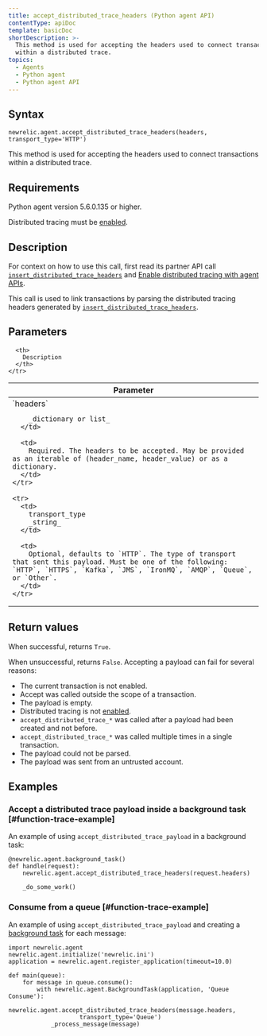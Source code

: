 ```yaml
---
title: accept_distributed_trace_headers (Python agent API)
contentType: apiDoc
template: basicDoc
shortDescription: >-
  This method is used for accepting the headers used to connect transactions
  within a distributed trace.
topics:
  - Agents
  - Python agent
  - Python agent API
---
```


## Syntax

```
newrelic.agent.accept_distributed_trace_headers(headers, transport_type='HTTP')
```

This method is used for accepting the headers used to connect transactions within a distributed trace.

## Requirements

Python agent version 5.6.0.135 or higher.

Distributed tracing must be [enabled](https://docs.newrelic.com/docs/enable-distributed-tracing#python).

## Description

For context on how to use this call, first read its partner API call [`insert_distributed_trace_headers`](/docs/agents/python-agent/python-agent-api/insertdistributedtraceheaders-python-agent-api) and [Enable distributed tracing with agent APIs](https://docs.newrelic.com/docs/enable-distributed-tracing#agent-apis).

This call is used to link transactions by parsing the distributed tracing headers generated by [`insert_distributed_trace_headers`](/docs/agents/python-agent/python-agent-api/insertdistributedtraceheaders-python-agent-api).

## Parameters

<Table>
  <thead>
    <tr>
      <th width="25%">
        Parameter
      </th>

      <th>
        Description
      </th>
    </tr>
  </thead>

  <tbody>
    <tr>
      <td>
        `headers`

        _dictionary or list_
      </td>

      <td>
        Required. The headers to be accepted. May be provided as an iterable of (header_name, header_value) or as a dictionary.
      </td>
    </tr>

    <tr>
      <td>
        transport_type  
        _string_
      </td>

      <td>
        Optional, defaults to `HTTP`. The type of transport that sent this payload. Must be one of the following: `HTTP`, `HTTPS`, `Kafka`, `JMS`, `IronMQ`, `AMQP`, `Queue`, or `Other`.
      </td>
    </tr>
  </tbody>
</Table>

## Return values

When successful, returns `True`.

When unsuccessful, returns `False`. Accepting a payload can fail for several reasons:

* The current transaction is not enabled.
* Accept was called outside the scope of a transaction.
* The payload is empty.
* Distributed tracing is not [enabled](/docs/enable-distributed-tracing).
* `accept_distributed_trace_*` was called after a payload had been created and not before.
* `accept_distributed_trace_*` was called multiple times in a single transaction.
* The payload could not be parsed.
* The payload was sent from an untrusted account.

## Examples

### Accept a distributed trace payload inside a background task [#function-trace-example]

An example of using `accept_distributed_trace_payload` in a background task:

```
@newrelic.agent.background_task()
def handle(request):
    newrelic.agent.accept_distributed_trace_headers(request.headers)

    _do_some_work()
```

### Consume from a queue [#function-trace-example]

An example of using `accept_distributed_trace_payload` and creating a [background task](/docs/agents/python-agent/supported-features/python-background-tasks) for each message:

```
import newrelic.agent
newrelic.agent.initialize('newrelic.ini')
application = newrelic.agent.register_application(timeout=10.0)

def main(queue):
    for message in queue.consume():
        with newrelic.agent.BackgroundTask(application, 'Queue Consume'):
            newrelic.agent.accept_distributed_trace_headers(message.headers,
                    transport_type='Queue')
            _process_message(message)
```
